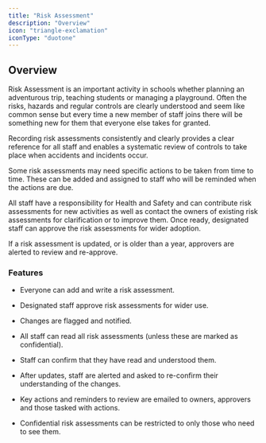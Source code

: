 ```yaml
---
title: "Risk Assessment"
description: "Overview"
icon: "triangle-exclamation"
iconType: "duotone"
---
```



<ModuleCards />

## Overview

Risk Assessment is an important activity in schools whether planning an adventurous trip, teaching students or managing
a playground. Often the risks, hazards and regular controls are clearly understood and seem like common sense but every
time a new member of staff joins there will be something new for them that everyone else takes for granted.

Recording risk assessments consistently and clearly provides a clear reference for all staff and enables a systematic
review of controls to take place when accidents and incidents occur.

Some risk assessments may need specific actions to be taken from time to time. These can be added and assigned to staff
who will be reminded when the actions are due.

All staff have a responsibility for Health and Safety and can contribute risk assessments for new activities as well as
contact the owners of existing risk assessments for clarification or to improve them. Once ready, designated staff can
approve the risk assessments for wider adoption.

<Tip>
    If a risk assessment is updated, or is older than a year, approvers are alerted to review and re-approve.
</Tip>

### Features

* Everyone can add and write a risk assessment.

* Designated staff approve risk assessments for wider use.

* Changes are flagged and notified.

* All staff can read all risk assessments (unless these are marked as confidential).

* Staff can confirm that they have read and understood them.

* After updates, staff are alerted and asked to re-confirm their understanding of the changes.

* Key actions and reminders to review are emailed to owners, approvers and those tasked with actions.

* Confidential risk assessments can be restricted to only those who need to see them.


<NextSteps/>

